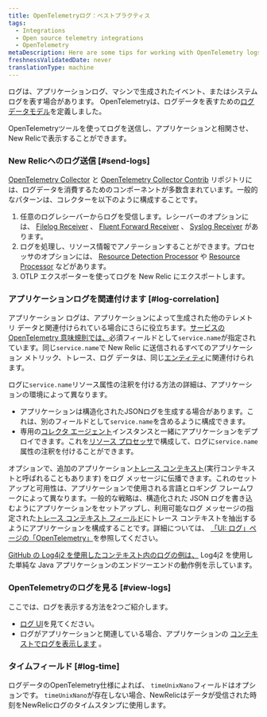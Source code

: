 ```yaml
---
title: OpenTelemetryログ：ベストプラクティス
tags:
  - Integrations
  - Open source telemetry integrations
  - OpenTelemetry
metaDescription: Here are some tips for working with OpenTelemetry logs and New Relic.
freshnessValidatedDate: never
translationType: machine
---
```


ログは、アプリケーションログ、マシンで生成されたイベント、またはシステムログを表す場合があります。 OpenTelemetryは、ログデータを表すための[ログデータモデル](https://github.com/open-telemetry/opentelemetry-specification/blob/main/specification/logs/data-model.md)を定義しました。

OpenTelemetryツールを使ってログを送信し、アプリケーションと相関させ、New Relicで表示することができます。

### New Relicへのログ送信 [#send-logs]

[OpenTelemetry Collector](https://github.com/open-telemetry/opentelemetry-collector) と [OpenTelemetry Collector Contrib](https://github.com/open-telemetry/opentelemetry-collector-contrib) リポジトリには、ログデータを消費するためのコンポーネントが多数含まれています。一般的なパターンは、コレクターを以下のように構成することです。

1. 任意のログレシーバーからログを受信します。レシーバーのオプションには、 [Filelog Receiver](https://github.com/open-telemetry/opentelemetry-collector-contrib/tree/main/receiver/filelogreceiver) 、 [Fluent Forward Receiver](https://github.com/open-telemetry/opentelemetry-collector-contrib/tree/main/receiver/fluentforwardreceiver) 、 [Syslog Receiver](https://github.com/open-telemetry/opentelemetry-collector-contrib/tree/main/receiver/syslogreceiver) があります。
2. ログを処理し、リソース情報でアノテーションすることができます。プロセッサのオプションには、 [Resource Detection Processor](https://github.com/open-telemetry/opentelemetry-collector-contrib/tree/main/processor/resourcedetectionprocessor) や [Resource Processor](https://github.com/open-telemetry/opentelemetry-collector-contrib/blob/main/processor/resourceprocessor/README.md) などがあります。
3. OTLP エクスポーターを使ってログを New Relic にエクスポートします。

### アプリケーションログを関連付けます [#log-correlation]

アプリケーション ログは、アプリケーションによって生成された他のテレメトリ データと関連付けられている場合にさらに役立ちます。[サービスの OpenTelemetry 意味規則では、](https://github.com/open-telemetry/semantic-conventions/blob/main/docs/README.md)必須フィールドとして`service.name`が指定されています。同じ`service.name`で New Relic に送信されるすべてのアプリケーション メトリック、トレース、ログ データは、同じ[エンティティ](/docs/new-relic-one/use-new-relic-one/core-concepts/what-entity-new-relic)に関連付けられます。

ログに`service.name`リソース属性の注釈を付ける方法の詳細は、アプリケーションの環境によって異なります。

* アプリケーションは構造化されたJSONログを生成する場合があります。これは、別のフィールドとして`service.name`を含めるように構成できます。
* 専用の[コレクタ エージェント](https://opentelemetry.io/docs/collector/getting-started/#agent)インスタンスと一緒にアプリケーションをデプロイできます。これを[リソース プロセッサ](https://github.com/open-telemetry/opentelemetry-specification/tree/main/specification/resource)で構成して、ログに`service.name`属性の注釈を付けることができます。

オプションで、追加のアプリケーション[トレース コンテキスト](https://github.com/open-telemetry/opentelemetry-specification/tree/main/specification/trace/sdk_exporters)(実行コンテキストと呼ばれることもあります) をログ メッセージに伝播できます。これのセットアップと可用性は、アプリケーションで使用される言語とロギング フレームワークによって異なります。一般的な戦略は、構造化された JSON ログを書き込むようにアプリケーションをセットアップし、利用可能なログ メッセージの指定された[トレース コンテキスト フィールド](https://github.com/open-telemetry/opentelemetry-specification/blob/main/specification/logs/data-model.md#trace-context-fields)にトレース コンテキストを抽出するようにアプリケーションを構成することです。詳細については、 [「UI: ログ」ページの「OpenTelemetry」](/docs/more-integrations/open-source-telemetry-integrations/opentelemetry/view-your-data/opentelemetry-logs-page)を参照してください。

[GitHub の Log4j2 を使用したコンテキスト内のログの例は、](https://github.com/newrelic/newrelic-opentelemetry-examples/tree/main/other-examples/java/logs-in-context-log4j2) Log4j2 を使用した単純な Java アプリケーションのエンドツーエンドの動作例を示しています。

### OpenTelemetryのログを見る [#view-logs]

ここでは、ログを表示する方法を2つご紹介します。

* [ログ UI](/docs/logs/log-management/ui-data/use-logs-ui/)を見てください。
* ログがアプリケーションと関連している場合、アプリケーションの [コンテキストでログを表示します](/docs/integrations/open-source-telemetry-integrations/opentelemetry/view-your-opentelemetry-data-new-relic#logs) 。

### タイムフィールド [#log-time]

ログデータのOpenTelemetry仕様によれば、 `timeUnixNano`フィールドはオプションです。 `timeUnixNano`が存在しない場合、NewRelicはデータが受信された時刻をNewRelicログのタイムスタンプに使用します。